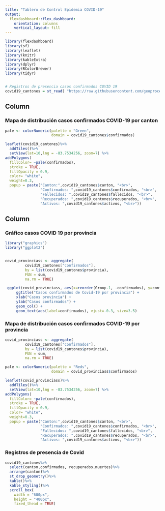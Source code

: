 ---
title: "Tablero de Control Epidemia COVID-19"
output: 
  flexdashboard::flex_dashboard:
    orientation: columns
    vertical_layout: fill
---

```{r setup, include=FALSE}

library(flexdashboard)
library(sf)
library(leaflet)
library(knitr)
library(kableExtra)
library(dplyr)
library(RColorBrewer)
library(tidyr)


# Registros de presencia casos confirmados COVID 19
covid19_cantones = st_read( "https://raw.githubusercontent.com/geoprocesamiento-2020i/datos/master/covid19/casos/cr/cr-covid19-cantones.geojson")

```

Column {data-width=500}
-----------------------------------------------------------------------
### Mapa de distribución casos confirmados COVID-19 por canton

```{r}

pale <- colorNumeric(palette = "Green",
                     domain = covid19_cantones$confirmados)

leaflet(covid19_cantones)%>%
  addTiles()%>%
  setView(lat=10,lng = -83.7534256, zoom=7) %>%
addPolygons(
  fillColor= ~pale(confirmados),
  stroke = TRUE,
  fillOpacity = 0.9,
  color= "white",
  weight=0.3,
  popup = paste("Canton:",covid19_cantones$canton, "<br>",
                "Confirmados: ",covid19_cantones$confirmados, "<br>",
                "Fallecidos: ",covid19_cantones$fallecidos, "<br>",
                "Recuperados: ",covid19_cantones$recuperados, "<br>",
                "Activos: ",covid19_cantones$activos, "<br>"))

```

Column {data-width=500}
-----------------------------------------------------------------------
### Gráfico casos COVID 19 por provincia

```{r}
library("graphics")
library("ggplot2")


covid_provinciass <- aggregate(
         covid19_cantones["confirmados"], 
         by = list(covid19_cantones$provincia), 
         FUN = sum, 
         na.rm = TRUE)

 ggplot(covid_provinciass, aes(x=reorder(Group.1, -confirmados), y=confirmados)) +
     ggtitle("Casos confirmados de Covid-19 por provincia") +
     xlab("Casos provincia") + 
     ylab("Casos confirmados") +  
     geom_col() +
     geom_text(aes(label=confirmados), vjust=-0.3, size=3.5)

```

### Mapa de distribución casos confirmados COVID-19 por provincia
```{r}
covid_provinciass <- aggregate(
         covid19_cantones["confirmados"], 
         by = list(covid19_cantones$provincia), 
         FUN = sum, 
         na.rm = TRUE)

pale <- colorNumeric(palette = "Reds",
                     domain = covid_provinciass$confirmados)

leaflet(covid_provinciass)%>%
  addTiles()%>%
  setView(lat=10,lng = -83.7534256, zoom=7) %>%
addPolygons(
  fillColor= ~pale(confirmados),
  stroke = TRUE,
  fillOpacity = 0.9,
  color= "white",
  weight=0.3,
  popup = paste("Canton:",covid19_cantones$canton, "<br>",
                "Confirmados: ",covid19_cantones$confirmados, "<br>",
                "Fallecidos: ",covid19_cantones$fallecidos, "<br>",
                "Recuperados: ",covid19_cantones$recuperados, "<br>",
                "Activos: ",covid19_cantones$activos, "<br>"))
```
### Registros de presencia de Covid
```{r}
covid19_cantones%>%
  select(canton,confirmados, recuperados,muertes)%>%
  arrange(canton)%>%
  st_drop_geometry()%>%
  kable()%>%
  kable_styling()%>%
  scroll_box(
    width = "600px", 
    height = "400px", 
    fixed_thead = TRUE)
```


